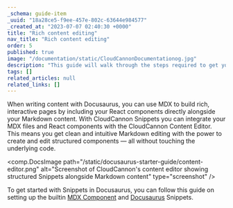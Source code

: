 ```yaml
---
_schema: guide-item
_uuid: "18a28ce5-f9ee-457e-802c-63644e984577"
_created_at: "2023-07-07 02:40:30 +0000"
title: "Rich content editing"
nav_title: "Rich content editing"
order: 5
published: true
image: "/documentation/static/CloudCannonDocumentationog.jpg"
description: "This guide will walk through the steps required to get your Docusaurus site built, editable and live on CloudCannon."
tags: []
related_articles: null
related_links: []
---
```


When writing content with Docusaurus, you can use MDX to build rich, interactive pages by including your React components
directly alongside your Markdown content. With CloudCannon Snippets you can integrate your
MDX files and React components with the CloudCannon Content Editor. This means you get clean and intuitive Markdown
editing with the power to create and edit structured components — all without
touching the underlying code.

<comp.DocsImage
  path="/static/docusaurus-starter-guide/content-editor.png"
  alt="Screenshot of CloudCannon's content editor showing structured Snippets alongside Markdown content"
  type="screenshot"
/>

To get started with Snippets in Docusaurus, you can follow this guide on setting up the builtin
[MDX Component](/documentation/articles/editing-with-mdx-components/) and [Docusaurus](/documentation/articles/editing-with-docusaurus/) Snippets.
